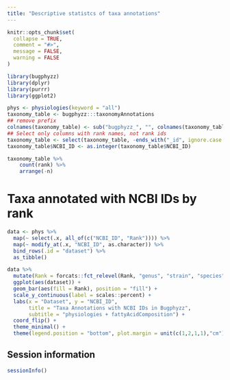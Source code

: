 ```yaml
---
title: "Descriptive statistcs of taxa annotations"
---
```


```r
knitr::opts_chunk$set(
  collapse = TRUE,
  comment = "#>",
  message = FALSE,
  warning = FALSE
)
```

```r
library(bugphyzz)
library(dplyr)
library(purrr)
library(ggplot2)
```

```r
phys <- physiologies(keyword = "all")
taxonomy_table <- bugphyzz:::taxonomyAnnotations
## remove prefix
colnames(taxonomy_table) <- sub("bugphyzz_", "", colnames(taxonomy_table)) 
## Select only columns with rank names, not rank ids
taxonomy_table <- select(taxonomy_table, -ends_with("_id", ignore.case = FALSE))
taxonomy_table$NCBI_ID <- as.integer(taxonomy_table$NCBI_ID)
```

```r
taxonomy_table %>% 
    count(rank) %>% 
    arrange(-n)
```

# Taxa annotated with NCBI IDs by rank

```r
data <- phys %>% 
  map(~ select(.x, all_of(c("NCBI_ID", "Rank")))) %>% 
  map(~ modify_at(.x, "NCBI_ID", as.character)) %>% 
  bind_rows(.id = "dataset") %>% 
  as_tibble()
```

```r
data %>% 
  mutate(Rank = forcats::fct_relevel(Rank, "genus", "strain", "species")) %>% 
  ggplot(aes(dataset)) +
  geom_bar(aes(fill = Rank), position = "fill") +
  scale_y_continuous(label = scales::percent) +
  labs(x = "Dataset", y = "NCBI_ID",
       title = "Taxa Annotations with NCBI IDs in Bugphyzz",
       subtitle = "physiologies + fattyAcidComposition") +
  coord_flip() +
  theme_minimal() +
  theme(legend.position = "bottom", plot.margin = unit(c(1,2,1,1),"cm"))
```

## Session information

```r
sessionInfo()
```


